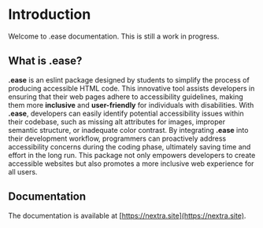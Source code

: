 # Introduction
 
Welcome to .ease documentation. This is still a work in progress.

## What is .ease?

**.ease** is an eslint package designed by students to simplify the process of producing accessible HTML code. This innovative tool assists developers in ensuring that their web pages adhere to accessibility guidelines, making them more **inclusive** and **user-friendly** for individuals with disabilities.
With **.ease**, developers can easily identify potential accessibility issues within their codebase, such as missing alt attributes for images, improper semantic structure, or inadequate color contrast.
By integrating **.ease** into their development workflow, programmers can proactively address accessibility concerns during the coding phase, ultimately saving time and effort in the long run.
This package not only empowers developers to create accessible websites but also promotes a more inclusive web experience for all users.

## Documentation

The documentation is available at [https://nextra.site](https://nextra.site).
